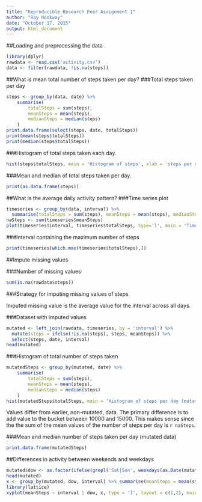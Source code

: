 ```yaml
---
title: "Reproducible Research Peer Assignment 1"
author: "Ray Hookway"
date: "October 17, 2015"
output: html_document
---
```


##Loading and preprocessing the data

```r
library(dplyr)
rawdata <- read.csv('activity.csv')
data <- filter(rawdata, !is.na(steps))
```

##What is mean total number of steps taken per day?
###Total steps taken per day

```r
steps <- group_by(data, date) %>%
    summarise(
        totalSteps = sum(steps),
        meanSteps = mean(steps),
        medianSteps = median(steps)
    )
print.data.frame(select(steps, date, totalSteps))
print(mean(steps$totalSteps))
print(median(steps$totalSteps))
```

###Histogram of total steps taken each day.

```r
hist(steps$totalSteps, main = 'Histogram of steps', xlab = 'steps per day', breaks = 30)
```

###Mean and median of total steps taken per day.

```r
print(as.data.frame(steps))
```

##What is the average daily activity pattern?
###Time series plot

```r
timeseries <- group_by(data, interval) %>% 
  summarise(totalSteps = sum(steps), meanSteps = mean(steps), medianSteps = median(steps))
naSteps <- sum(timeseries$meanSteps)
plot(timeseries$interval, timeseries$totalSteps, type='l', main = 'Time series', xlab = 'interval', ylab = 'steps')
```

###Interval containing the maximum number of steps

```r
print(timeseries[which.max(timeseries$totalSteps),])
```

##Impute missing values

###Number of missing values

```r
sum(is.na(rawdata$steps))
```

###Strategy for imputing missing values of steps

Imputed missing value is the average value for the interval across all days.

###Dataset with imputed values

```r
mutated <- left_join(rawdata, timeseries, by = 'interval') %>%
  mutate(steps = ifelse(!is.na(steps), steps, meanSteps)) %>%
  select(steps, date, interval)
head(mutated)
```

###Histogram of total number of steps taken

```r
mutatedSteps <- group_by(mutated, date) %>%
    summarise(
        totalSteps = sum(steps),
        meanSteps = mean(steps),
        medianSteps = median(steps)
    )
hist(mutatedSteps$totalSteps, main = 'Histogram of steps per day (mutated data)', xlab = 'steps per day', breaks = 30)
```

Values differ from earlier, non-mutated, data. The primary difference is to add value to the bucket between 10000 and
15000. This makes sense since the the sum of the mean values of the number of steps per day is `r naSteps`.

###Mean and median number of steps taken per day (mutated data)

```r
print.data.frame(mutatedSteps)
```

##Differences in activity between weekends and weekdays

```r
mutated$dow <- as.factor(ifelse(grepl('Sat|Sun', weekdays(as.Date(mutated$date))), 'weekend', 'weekday'))
head(mutated)
x <- group_by(mutated, dow, interval) %>% summarise(meanSteps = mean(steps))
library(lattice)
xyplot(meanSteps ~ interval | dow, x, type = 'l', layout = c(1,2), main = 'Steps per interval')
```
